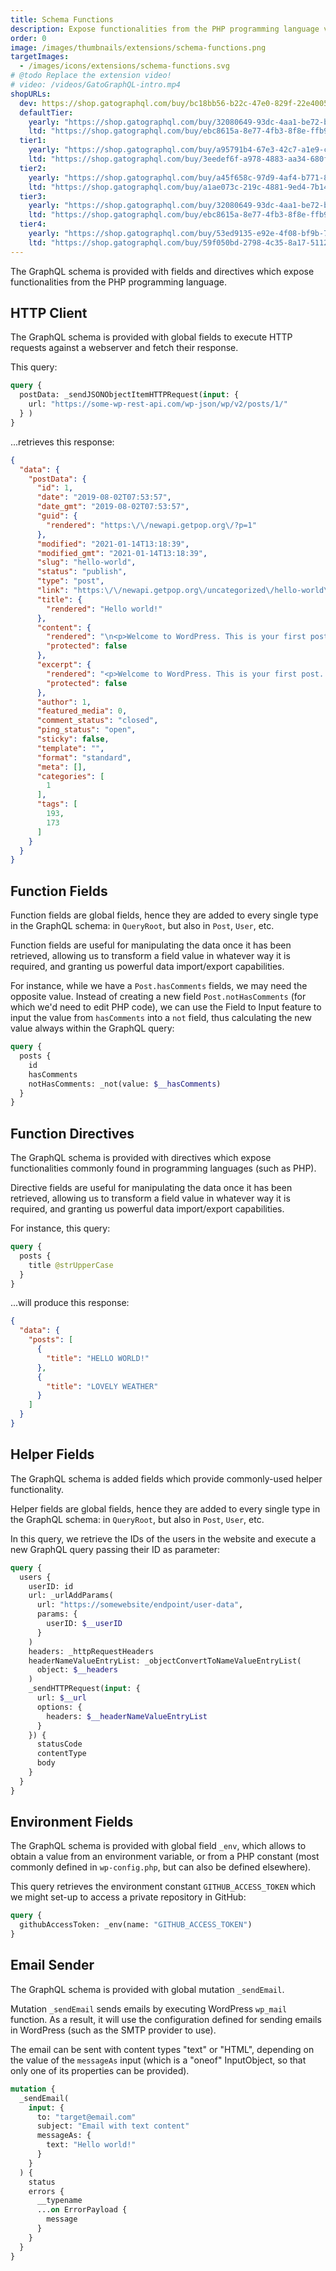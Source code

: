 ```yaml
---
title: Schema Functions
description: Expose functionalities from the PHP programming language via GraphQL fields and directives.
order: 0
image: /images/thumbnails/extensions/schema-functions.png
targetImages:
  - /images/icons/extensions/schema-functions.svg
# @todo Replace the extension video!
# video: /videos/GatoGraphQL-intro.mp4
shopURLs:
  dev: https://shop.gatographql.com/buy/bc18bb56-b22c-47e0-829f-22e400530c5c
  defaultTier:
    yearly: "https://shop.gatographql.com/buy/32080649-93dc-4aa1-be72-b3339ff9c286"
    ltd: "https://shop.gatographql.com/buy/ebc8615a-8e77-4fb3-8f8e-ffb9a1290633"
  tier1:
    yearly: "https://shop.gatographql.com/buy/a95791b4-67e3-42c7-a1e9-c8fa79118e03"
    ltd: "https://shop.gatographql.com/buy/3eedef6f-a978-4883-aa34-680fa8ddb62f"
  tier2:
    yearly: "https://shop.gatographql.com/buy/a45f658c-97d9-4af4-b771-8f8e7f1f0433"
    ltd: "https://shop.gatographql.com/buy/a1ae073c-219c-4881-9ed4-7b14e9c07974"
  tier3:
    yearly: "https://shop.gatographql.com/buy/32080649-93dc-4aa1-be72-b3339ff9c286"
    ltd: "https://shop.gatographql.com/buy/ebc8615a-8e77-4fb3-8f8e-ffb9a1290633"
  tier4:
    yearly: "https://shop.gatographql.com/buy/53ed9135-e92e-4f08-bf9b-758d1592b0c7"
    ltd: "https://shop.gatographql.com/buy/59f050bd-2798-4c35-8a17-51123e772f62"
---
```


The GraphQL schema is provided with fields and directives which expose functionalities from the PHP programming language.

## HTTP Client

The GraphQL schema is provided with global fields to execute HTTP requests against a webserver and fetch their response.

This query:

```graphql
query {
  postData: _sendJSONObjectItemHTTPRequest(input: {
    url: "https://some-wp-rest-api.com/wp-json/wp/v2/posts/1/"
  } )
}
```

...retrieves this response:

```json
{
  "data": {
    "postData": {
      "id": 1,
      "date": "2019-08-02T07:53:57",
      "date_gmt": "2019-08-02T07:53:57",
      "guid": {
        "rendered": "https:\/\/newapi.getpop.org\/?p=1"
      },
      "modified": "2021-01-14T13:18:39",
      "modified_gmt": "2021-01-14T13:18:39",
      "slug": "hello-world",
      "status": "publish",
      "type": "post",
      "link": "https:\/\/newapi.getpop.org\/uncategorized\/hello-world\/",
      "title": {
        "rendered": "Hello world!"
      },
      "content": {
        "rendered": "\n<p>Welcome to WordPress. This is your first post. Edit or delete it, then start writing!<\/p>\n\n\n\n<p>I&#8217;m demonstrating a Youtube video:<\/p>\n\n\n\n<figure class=\"wp-block-embed is-type-video is-provider-youtube wp-block-embed-youtube wp-embed-aspect-16-9 wp-has-aspect-ratio\"><div class=\"wp-block-embed__wrapper\">\n<iframe loading=\"lazy\" title=\"Introduction to the Component-based API by Leonardo Losoviz | JSConf.Asia 2019\" width=\"750\" height=\"422\" src=\"https:\/\/www.youtube.com\/embed\/9pT-q0SSYow?feature=oembed\" frameborder=\"0\" allow=\"accelerometer; autoplay; clipboard-write; encrypted-media; gyroscope; picture-in-picture\" allowfullscreen><\/iframe>\n<\/div><figcaption>This is my presentation in JSConf Asia 2019<\/figcaption><\/figure>\n",
        "protected": false
      },
      "excerpt": {
        "rendered": "<p>Welcome to WordPress. This is your first post. Edit or delete it, then start writing! I&#8217;m demonstrating a Youtube video:<\/p>\n",
        "protected": false
      },
      "author": 1,
      "featured_media": 0,
      "comment_status": "closed",
      "ping_status": "open",
      "sticky": false,
      "template": "",
      "format": "standard",
      "meta": [],
      "categories": [
        1
      ],
      "tags": [
        193,
        173
      ]
    }
  }
}
```

## Function Fields

Function fields are global fields, hence they are added to every single type in the GraphQL schema: in `QueryRoot`, but also in `Post`, `User`, etc.

Function fields are useful for manipulating the data once it has been retrieved, allowing us to transform a field value in whatever way it is required, and granting us powerful data import/export capabilities.

For instance, while we have a `Post.hasComments` fields, we may need the opposite value. Instead of creating a new field `Post.notHasComments` (for which we'd need to edit PHP code), we can use the Field to Input feature to input the value from `hasComments` into a `not` field, thus calculating the new value always within the GraphQL query:

```graphql
query {
  posts {
    id
    hasComments
    notHasComments: _not(value: $__hasComments)
  }
}
```

## Function Directives

The GraphQL schema is provided with directives which expose functionalities commonly found in programming languages (such as PHP).

Directive fields are useful for manipulating the data once it has been retrieved, allowing us to transform a field value in whatever way it is required, and granting us powerful data import/export capabilities.

For instance, this query:

```graphql
query {
  posts {
    title @strUpperCase
  }
}
```

...will produce this response:

```json
{
  "data": {
    "posts": [
      {
        "title": "HELLO WORLD!"
      },
      {
        "title": "LOVELY WEATHER"
      }
    ]
  }
}
```

## Helper Fields

The GraphQL schema is added fields which provide commonly-used helper functionality.

Helper fields are global fields, hence they are added to every single type in the GraphQL schema: in `QueryRoot`, but also in `Post`, `User`, etc.

In this query, we retrieve the IDs of the users in the website and execute a new GraphQL query passing their ID as parameter:

```graphql
query {
  users {
    userID: id
    url: _urlAddParams(
      url: "https://somewebsite/endpoint/user-data",
      params: {
        userID: $__userID
      }
    )
    headers: _httpRequestHeaders
    headerNameValueEntryList: _objectConvertToNameValueEntryList(
      object: $__headers
    )
    _sendHTTPRequest(input: {
      url: $__url
      options: {
        headers: $__headerNameValueEntryList
      }
    }) {
      statusCode
      contentType
      body
    }
  }
}
```

## Environment Fields

The GraphQL schema is provided with global field `_env`, which allows to obtain a value from an environment variable, or from a PHP constant (most commonly defined in `wp-config.php`, but can also be defined elsewhere).

This query retrieves the environment constant `GITHUB_ACCESS_TOKEN` which we might set-up to access a private repository in GitHub:

```graphql
query {
  githubAccessToken: _env(name: "GITHUB_ACCESS_TOKEN")
}
```

## Email Sender

The GraphQL schema is provided with global mutation `_sendEmail`.

Mutation `_sendEmail` sends emails by executing WordPress `wp_mail` function. As a result, it will use the configuration defined for sending emails in WordPress (such as the SMTP provider to use).

The email can be sent with content types "text" or "HTML", depending on the value of the `messageAs` input (which is a "oneof" InputObject, so that only one of its properties can be provided).

```graphql
mutation {
  _sendEmail(
    input: {
      to: "target@email.com"
      subject: "Email with text content"
      messageAs: {
        text: "Hello world!"
      }
    }
  ) {
    status
    errors {
      __typename
      ...on ErrorPayload {
        message
      }
    }
  }
}
```
